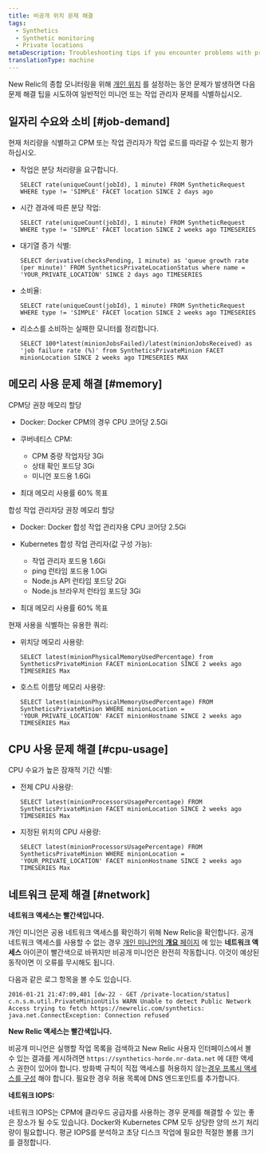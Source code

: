 ```yaml
---
title: 비공개 위치 문제 해결
tags:
  - Synthetics
  - Synthetic monitoring
  - Private locations
metaDescription: Troubleshooting tips if you encounter problems with private locations or private minions or job managers with synthetic monitoring in New Relic.
translationType: machine
---
```


New Relic의 종합 모니터링을 위해 [개인 위치](/docs/synthetics/new-relic-synthetics/private-locations/private-locations-overview-monitor-internal-sites-add-new-locations) 를 설정하는 동안 문제가 발생하면 다음 문제 해결 팁을 시도하여 일반적인 미니언 또는 작업 관리자 문제를 식별하십시오.

## 일자리 수요와 소비 [#job-demand]

현재 처리량을 식별하고 CPM 또는 작업 관리자가 작업 로드를 따라갈 수 있는지 평가하십시오.

* 작업은 분당 처리량을 요구합니다.

  ```
  SELECT rate(uniqueCount(jobId), 1 minute) FROM SyntheticRequest WHERE type != 'SIMPLE' FACET location SINCE 2 days ago
  ```

* 시간 경과에 따른 분당 작업:

  ```
  SELECT rate(uniqueCount(jobId), 1 minute) FROM SyntheticRequest WHERE type != 'SIMPLE' FACET location SINCE 2 weeks ago TIMESERIES
  ```

* 대기열 증가 식별:

  ```
  SELECT derivative(checksPending, 1 minute) as 'queue growth rate (per minute)' FROM SyntheticsPrivateLocationStatus where name = 'YOUR_PRIVATE_LOCATION' SINCE 2 days ago TIMESERIES
  ```

* 소비율:

  ```
  SELECT rate(uniqueCount(jobId), 1 minute) FROM SyntheticRequest WHERE type != 'SIMPLE' FACET location SINCE 2 weeks ago TIMESERIES
  ```

* 리소스를 소비하는 실패한 모니터를 정리합니다.

  ```
  SELECT 100*latest(minionJobsFailed)/latest(minionJobsReceived) as 'job failure rate (%)' from SyntheticsPrivateMinion FACET minionLocation SINCE 2 weeks ago TIMESERIES MAX
  ```

## 메모리 사용 문제 해결 [#memory]

CPM당 권장 메모리 할당

* Docker: Docker CPM의 경우 CPU 코어당 2.5Gi

* 쿠버네티스 CPM:

  * CPM 중량 작업자당 3Gi
  * 상태 확인 포드당 3Gi
  * 미니언 포드용 1.6Gi

* 최대 메모리 사용률 60% 목표

합성 작업 관리자당 권장 메모리 할당

* Docker: Docker 합성 작업 관리자용 CPU 코어당 2.5Gi

* Kubernetes 합성 작업 관리자(값 구성 가능):

  * 작업 관리자 포드용 1.6Gi
  * ping 런타임 포드용 1.0Gi
  * Node.js API 런타임 포드당 2Gi
  * Node.js 브라우저 런타임 포드당 3Gi

* 최대 메모리 사용률 60% 목표

현재 사용을 식별하는 유용한 쿼리:

* 위치당 메모리 사용량:

  ```
  SELECT latest(minionPhysicalMemoryUsedPercentage) from SyntheticsPrivateMinion FACET minionLocation SINCE 2 weeks ago TIMESERIES Max
  ```

* 호스트 이름당 메모리 사용량:

  ```
  SELECT latest(minionPhysicalMemoryUsedPercentage) FROM SyntheticsPrivateMinion WHERE minionLocation = 'YOUR_PRIVATE_LOCATION' FACET minionHostname SINCE 2 weeks ago TIMESERIES Max
  ```

## CPU 사용 문제 해결 [#cpu-usage]

CPU 수요가 높은 잠재적 기간 식별:

* 전체 CPU 사용량:

  ```
  SELECT latest(minionProcessorsUsagePercentage) FROM SyntheticsPrivateMinion FACET minionLocation SINCE 2 weeks ago TIMESERIES Max
  ```

* 지정된 위치의 CPU 사용량:

  ```
  SELECT latest(minionProcessorsUsagePercentage) FROM SyntheticsPrivateMinion WHERE minionLocation = 'YOUR_PRIVATE_LOCATION' FACET minionHostname SINCE 2 weeks ago TIMESERIES Max
  ```

## 네트워크 문제 해결 [#network]

**네트워크 액세스는 빨간색입니다.**

개인 미니언은 공용 네트워크 액세스를 확인하기 위해 New Relic을 확인합니다. 공개 네트워크 액세스를 사용할 수 없는 경우 [개인 미니언의 **개요** 페이지](/docs/synthetics/new-relic-synthetics/pages/synthetics-overview-page-view-monitors-performance) 에 있는 **네트워크 액세스** 아이콘이 빨간색으로 바뀌지만 비공개 미니언은 완전히 작동합니다. 이것이 예상된 동작이면 이 오류를 무시해도 됩니다.

다음과 같은 로그 항목을 볼 수도 있습니다.

```
2016-01-21 21:47:09,401 [dw-22 - GET /private-location/status] c.n.s.m.util.PrivateMinionUtils WARN Unable to detect Public Network Access trying to fetch https://newrelic.com/synthetics: java.net.ConnectException: Connection refused
```

**New Relic 액세스는 빨간색입니다.**

비공개 미니언은 실행할 작업 목록을 검색하고 New Relic 사용자 인터페이스에서 볼 수 있는 결과를 게시하려면 `https://synthetics-horde.nr-data.net` 에 대한 액세스 권한이 있어야 합니다. 방화벽 규칙이 직접 액세스를 허용하지 않는[경우 프록시 액세스를 구성](/docs/synthetics/new-relic-synthetics/private-locations/install-configure-private-minions) 해야 합니다. 필요한 경우 허용 목록에 DNS 엔드포인트를 추가합니다.

**네트워크 IOPS:**

네트워크 IOPS는 CPM에 클라우드 공급자를 사용하는 경우 문제를 해결할 수 있는 좋은 장소가 될 수도 있습니다. Docker와 Kubernetes CPM 모두 상당한 양의 쓰기 처리량이 필요합니다. 평균 IOPS를 분석하고 초당 디스크 작업에 필요한 적절한 볼륨 크기를 결정합니다.